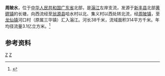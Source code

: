 {{Infobox River
  | river_name      = 周陂水
  | image_name      =
  | image_size      = 
  | caption         = 
  | origin          = [[广东省|广东省]][[新丰县|新丰县]][[黄磜镇|黄磜镇]]长塘
  | mouth           = 广东省[[翁源县|翁源县]][[龙仙镇|龙仙镇]]河口村[[滃江|滃江]]{{coord|24|22|03|N|114|07|12|E}}
  | basin_countries = 广东省新丰县、翁源县
  | length          = 38 km
  | elevation       = 
  | mouth_elevation = 
  | discharge       = 
  | watershed       = 314 km<sup>2</sup>
}}
'''周陂水'''，位于[[中华人民共和国|中华人民共和国]][[广东省|广东省]]北部，是[[滃江|滃江]]左岸支流，发源于[[新丰县|新丰县]]北部[[黄磜镇|黄磜镇]]的长塘，向西流经至[[翁源县|翁源县]]哈水村以北、集义村以西处转北流，经[[周陂镇|周陂镇]]，至[[龙仙镇|龙仙镇]]河口村（原属三华镇）汇入滃江。河长38千米，流域面积314平方千米。年均径流量3.1亿立方米。<ref name="中国河湖大典">{{cite book zh |author=《[[中国河湖大典|中国河湖大典]]》编纂委员会 |title=《中国河湖大典·珠江卷》 |format=M |edition=1 |location=北京 |publisher=中国水利水电出版社 |date=2013年1月 |pages=238页 |id= ISBN 978-7-5170-0561-2}}</ref>

==参考资料==
{{reflist}}
[[Category:北江水系|Z]]
[[Category:广东河流|Z]]